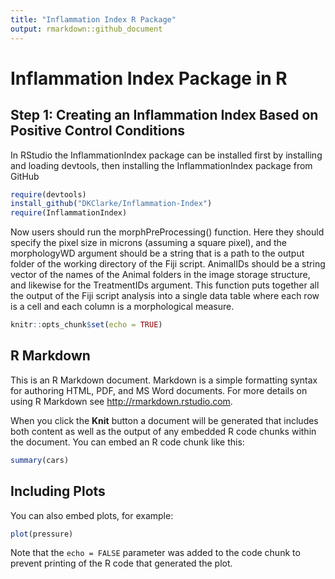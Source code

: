 ```yaml
---
title: "Inflammation Index R Package"
output: rmarkdown::github_document
---
```


# Inflammation Index Package in R

## Step 1: Creating an Inflammation Index Based on Positive Control Conditions

In RStudio the InflammationIndex package can be installed first by installing and loading devtools, then installing the InflammationIndex package from GitHub

```r
require(devtools)
install_github("DKClarke/Inflammation-Index")
require(InflammationIndex)

```


Now users should run the morphPreProcessing() function. Here they should specify the pixel size in microns (assuming a square pixel), and the morphologyWD argument should be a string that is a path to the output folder of the working directory of the Fiji script. AnimalIDs should be a string vector of the names of the Animal folders in the image storage structure, and likewise for the TreatmentIDs argument. This function puts together all the output of the Fiji script analysis into a single data table where each row is a cell and each column is a morphological measure.

```r
knitr::opts_chunk$set(echo = TRUE)
```

## R Markdown

This is an R Markdown document. Markdown is a simple formatting syntax for authoring HTML, PDF, and MS Word documents. For more details on using R Markdown see <http://rmarkdown.rstudio.com>.

When you click the **Knit** button a document will be generated that includes both content as well as the output of any embedded R code chunks within the document. You can embed an R code chunk like this:

```r
summary(cars)
```

## Including Plots

You can also embed plots, for example:

```r
plot(pressure)
```

Note that the `echo = FALSE` parameter was added to the code chunk to prevent printing of the R code that generated the plot.
